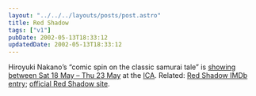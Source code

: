 ```yaml
---
layout: "../../../layouts/posts/post.astro"
title: Red Shadow
tags: ["v1"]
pubDate: 2002-05-13T18:33:12
updatedDate: 2002-05-13T18:33:12
---
```


Hiroyuki Nakano&#8217;s &#8220;comic spin on the classic samurai tale&#8221; is [showing between Sat 18 May &#8211; Thu 23 May][1] at the [ICA][2]. Related: [Red Shadow IMDb entry][3]; [official Red Shadow site][4].

[1]: http://www.ica.org.uk/index.cfm?articleid=4482 "Red Shadow at the ICA"
[2]: http://www.ica.org.uk/ "Institute of Contemporary Arts"
[3]: http://uk.imdb.com/Title?0294280 "Red Shadow on IMDb UK"
[4]: http://www.toei.co.jp/movie/rs/ "The official Red Shadow website"
